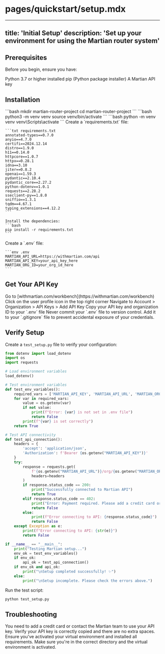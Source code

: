 # pages/quickstart/setup.mdx

---
title: 'Initial Setup'
description: 'Set up your environment for using the Martian router system'
---

## Prerequisites

Before you begin, ensure you have:

<Check>
  Python 3.7 or higher installed
</Check>
<Check>
  pip (Python package installer)
</Check>
<Check>
  A Martian API key
</Check>

## Installation

<Steps>
  <Step title="Create Project Directory">
    ```bash
    mkdir martian-router-project
    cd martian-router-project
    ```
  </Step>
  <Step title="Create Virtual Environment">
    <CodeGroup>
      <CodeBlock title="Unix">
        ```bash
        python3 -m venv venv
        source venv/bin/activate
        ```
      </CodeBlock>
      <CodeBlock title="Windows">
        ```bash
        python -m venv venv
        venv\Scripts\activate
        ```
      </CodeBlock>
    </CodeGroup>
  </Step>
  <Step title="Install Dependencies">
    Create a `requirements.txt` file:

    ```txt requirements.txt
    annotated-types==0.7.0
    anyio==4.7.0
    certifi==2024.12.14
    distro==1.9.0
    h11==0.14.0
    httpcore==1.0.7
    httpx==0.28.1
    idna==3.10
    jiter==0.8.2
    openai==1.59.3
    pydantic==2.10.4
    pydantic_core==2.27.2
    python-dotenv==1.0.1
    requests==2.28.2
    sseclient-py==1.8.0
    sniffio==1.3.1
    tqdm==4.67.1
    typing_extensions==4.12.2
    ```

    Install the dependencies:
    ```bash
    pip install -r requirements.txt
    ```
  </Step>
  <Step title="Configure Environment">
    Create a `.env` file:

    ```env .env
    MARTIAN_API_URL=https://withmartian.com/api
    MARTIAN_API_KEY=your_api_key_here
    MARTIAN_ORG_ID=your_org_id_here
    ```
  </Step>
</Steps>

## Get Your API Key

<Steps>
  <Step title="Sign In">
    Go to [withmartian.com/workbench](https://withmartian.com/workbench)
  </Step>
  <Step title="Access Settings">
    Click on the user profile icon in the top right corner
  </Step>
  <Step title="Generate Key">
    Navigate to Account > Organization > API Keys > Add API Key
  </Step>
  <Step title="Save Credentials">
    Copy your API key and organization ID to your `.env` file
  </Step>
</Steps>

<Warning>
  Never commit your `.env` file to version control. Add it to your `.gitignore` file to prevent accidental exposure of your credentials.
</Warning>

## Verify Setup

Create a `test_setup.py` file to verify your configuration:

```python test_setup.py
from dotenv import load_dotenv
import os
import requests

# Load environment variables
load_dotenv()

# Test environment variables
def test_env_variables():
    required_vars = ['MARTIAN_API_KEY', 'MARTIAN_API_URL', 'MARTIAN_ORG_ID']
    for var in required_vars:
        value = os.getenv(var)
        if not value:
            print(f"Error: {var} is not set in .env file")
            return False
        print(f"{var} is set correctly")
    return True

# Test API connectivity
def test_api_connection():
    headers = {
        'accept': 'application/json',
        'Authorization': f'Bearer {os.getenv("MARTIAN_API_KEY")}'
    }
    try:
        response = requests.get(
            f'{os.getenv("MARTIAN_API_URL")}/org/{os.getenv("MARTIAN_ORG_ID")}/judges',
            headers=headers
        )
        if response.status_code == 200:
            print("Successfully connected to Martian API")
            return True
        elif response.status_code == 402:
            print("Error: Payment required. Please add a credit card or contact the Martian team")
            return False
        else:
            print(f"Error connecting to API: {response.status_code}")
            return False
    except Exception as e:
        print(f"Error connecting to API: {str(e)}")
        return False

if __name__ == "__main__":
    print("Testing Martian setup...")
    env_ok = test_env_variables()
    if env_ok:
        api_ok = test_api_connection()
    if env_ok and api_ok:
        print("\nSetup completed successfully! ✨")
    else:
        print("\nSetup incomplete. Please check the errors above.")
```

Run the test script:
```bash
python test_setup.py
```

## Troubleshooting

<AccordionGroup>
  <Accordion title="402 Error">
    You need to add a credit card or contact the Martian team to use your API key.
  </Accordion>
  <Accordion title="Authentication Error">
    Verify your API key is correctly copied and there are no extra spaces.
  </Accordion>
  <Accordion title="Import Errors">
    Ensure you've activated your virtual environment and installed all requirements.
  </Accordion>
  <Accordion title="Module Not Found">
    Make sure you're in the correct directory and the virtual environment is activated.
  </Accordion>
</AccordionGroup>